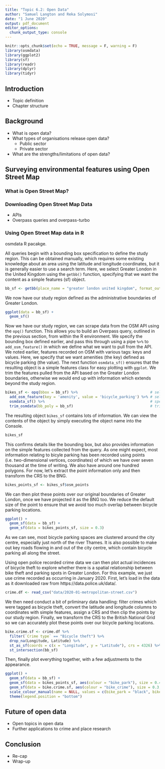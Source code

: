 ```yaml
---
title: "Topic 6.2: Open Data"
author: "Samuel Langton and Reka Solymosi"
date: "1 June 2020"
output: pdf_document
editor_options: 
  chunk_output_type: console
---
```


```r
knitr::opts_chunk$set(echo = TRUE, message = F, warning = F)
library(osmdata)
library(ggplot2)
library(sf)
library(readr)
library(dplyr)
library(tidyr)
```

## Introduction

- Topic definition
- Chapter structure

## Background

- What is open data?
- What types of organisations release open data?
  - Public sector
  - Private sector
- What are the strengths/limitations of open data?

## Surveying environmental features using Open Street Map

### What is Open Street Map?

### Downloading Open Street Map Data
- APIs
- Overpass queries and overpass-turbo

### Using Open Street Map data in R

osmdata R pacakge.

All queries begin with a bounding box specification to define the study region. This can be obtained manually, which requires some existing knowledge about an area using the latitude and longitude coordinates, but it is generally easier to use a search term. Here, we select Greater London in the United Kingdom using the `getbb()` function, specifying that we want the content as a simple features (sf) object. 

```r
bb_sf <- getbb(place_name = "greater london united kingdom", format_out = "sf_polygon")
```

We now have our study region defined as the administrative boundaries of Greater London.

```r
ggplot(data = bb_sf) +
  geom_sf()
```

Now we have our study region, we can scrape data from the OSM API using the `opq()` function. This allows you to build an Overpass query, outlined in the previous section, from within the R environment. We specify the bounding box defined earlier, and pass this through using a pipe `%>%` to `add_osm_feature()` in which we define what we want to pull from the API. We noted earlier, features recorded on OSM with various tags: keys and values. Here, we specify that we want amenities (the key) defined as bicycle parking (the value). The next function `osmdata_sf()` ensures that the resulting object is a simple features class for easy plotting with `ggplot`. We trim the features pulled from the API based on the Greater London boundaries, otherwise we would end up with information which extends beyond the study region.

```r
bikes_sf <- opq(bbox = bb_sf) %>%                                 # select bounding box
  add_osm_feature(key = 'amenity', value = 'bicycle_parking') %>% # select features
  osmdata_sf() %>%                                                # specify class
  trim_osmdata(bb_poly = bb_sf)                                   # trim to bounding box
```

The resulting object `bikes_sf` contains lots of information. We can view the contents of the object by simply executing the object name into the Console.

```r
bikes_sf
```

This confirms details like the bounding box, but also provides information on the simple features collected from the query. As one might expect, most information relating to bicyle parking has been recorded using points (i.e. two-dimensional vertices, coordinates) of which we have over seven thousand at the time of writing. We also have around one hundred polygons. For now, let's extract the point information only and then transform the CRS to the BNG.

```r
bikes_points_sf <- bikes_sf$osm_points 
```

We can then plot these points over our original boundaries of Greater London, once we have projected it as the BNG too. We reduce the default size of the point to ensure that we avoid too much overlap between bicycle parking locations.

```r
ggplot() +
  geom_sf(data = bb_sf) +
  geom_sf(data = bikes_points_sf, size = 0.3)
```

As we can see, most bicycle parking spaces are clustered around the city centre, especially just north of the river Thames. It is also possible to make out key roads flowing in and out of the city centre, which contain bicycle parking all along the street.

Using open police recorded crime data we can then plot actual incidences of bicycle theft to explore whether there is a spatial relationship between bike theft and parking spots in Greater London. For this example, we just use crime recorded as occurring in January 2020. First, let's load in the data as it downloaded raw from https://data.police.uk/data/. 

```r
crime.df <- read_csv("data/2020-01-metropolitan-street.csv")
```

We then need conduct a bit of prliminary data handling: filter crimes which were tagged as bicycle theft, convert the latitude and longitude columns to coordinates with simple features, assign a CRS and then clip the points by our study region. Finally, we transform the CRS to the British National Grid so we can accurately plot these points over our bicycle parking locations.

```r
bike.crime.sf <- crime.df %>% 
  filter(`Crime type` == "Bicycle theft") %>% 
  drop_na(Longitude, Latitude) %>% 
  st_as_sf(coords = c(x = "Longitude", y = "Latitude"), crs = 4326) %>% 
  st_intersection(bb_sf)
```

Then, finally plot everything together, with a few adjustments to the appearance.

```r
ggplot() +
  geom_sf(data = bb_sf) +
  geom_sf(data = bikes_points_sf, aes(colour = "bike_park"), size = 0.4, alpha = 0.5) +
  geom_sf(data = bike.crime.sf, aes(colour = "bike_crime"), size = 0.3, alpha = 0.5) +
  scale_colour_manual(name = NULL, values = c(bike_park = "black", bike_crime = "red")) +
  theme(legend.position = "bottom")
```

## Future of open data

- Open topics in open data
- Further applications to crime and place research

## Conclusion

- Re-cap
- Wrap-up
